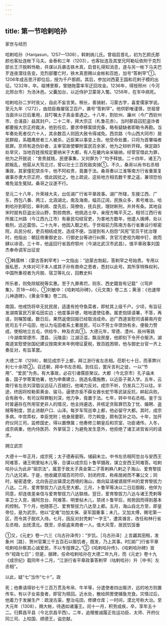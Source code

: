 ```yaml
---
---
---
```

title: 第一节哈剌哈孙
---



家世与经历

哈剌哈孙（Harqasun，1257—1308），斡剌纳儿氏。曾祖启昔礼，初为乞颜氏那颜也客扯连帐下马夫。金泰和三年（1203），也客扯连及其堂兄阿勒坛依附于克烈部长王汗脱斡怜勒，共谋以兵袭击铁木真，启昔礼得知消息，遂与另一帐下马夫巴歹连夜潜往告变。克烈部覆亡时，铁木真恩赐以金帐和百姓，加号“答剌罕”①。1206年成吉思汗即位后，授为千户那颜。其后，参加对西夏王国和花剌子模的出征。1232年，卒。祖博里察，曾随拖雷率军迂回攻金。1236年，得授邢州（今河北邢台市）为汤沐邑。父囊加台，以近侍护卫蒙哥入蜀。1258年，在军中病死。

哈剌哈孙二岁时丧父，自此不妄言笑。稍长，善骑射，习蒙古字，喜爱儒家学说。至元九年（1272），由勋臣裔擢宿卫百户，袭号“答剌罕”。他供职唯谨慎，世祖曾当面许以日后重用，且叮嘱太子真金善遇之。十八年，割钦州、廉州（今广西钦州市、合浦县）益其封户。二十二年，拜大宗正（札鲁花赤）。当时郡县囚犯盗诈者都要报大宗正府裁决，他到任后，要求申移案牍完备，略有疑缺者即勒令再勘。当年奏处死者仅六十人，其余数百人则因大赦令得减免。西京路（今山西大同市）居民群殴，系籍鹰房者三人被杀，近臣某以事变上告。他受命处置，只将为首肇端者抵罪。京师有造伪钞者，主审官故使攀附富民百余家，他为之辩析开释。保定路5处旱灾，当地百姓按规定要纳米于大都，有人在畿内籴米输纳，经管官借此为罪，他为之开脱说：“舍贵就贱，民便事集，又何罪为？”均予释放。二十四年，诸王乃颜叛乱，他扈从大驾北讨，曾以壮士三百败敌突骑①。不久，桑哥以尚书右丞相秉政，其家僮犯禁杀牛，他不阿权贵，竟置于法。桑哥奏以江淮等南方行省重案复谳事亦隶大宗正府，借此因扰之。他上疏说，这些地方相去数千里之遥，兼领恐怕难免滋生冤狱。桑哥之议遂不行。

至元二十八年，升荣禄大夫，出任湖广行省平章政事。湖广所辖，东接江西、广东，西包八番、两江，北涵湖北，南及海南，幅员辽阔，民族众多，素号难治。哈剌哈孙到职后，审利病、度先后，简僚佐，抚兵民，理财断刑，井井有条。其地自宋时就有巨盗出没山野，剽掠商旅，他挑选士卒，亲授方略平灭之。相邻江西行省所属江州路（今江西九江市）有豪民勾结官吏，为害地方数年，他遣人擒缚，处以极刑，远近震惊。二十九年，他因入觐之机，于世祖前力陈南方各行省重设行枢密院，兵民分权，吏员相结成党，造成不便。当提到有人抱怨“风宪”官员干扰治理时，他指出：朝廷倚重御史台、行御史台等进行纠察，贪官污吏视为眼中钉，故而肆以诽谤。三十年，他返回行省首府鄂州（今湖北武汉市武昌）。值平章政事刘国杰奉命调军出征安

①韩儒林：《蒙古答剌罕考》一文指出：“迨蒙古勃起，答剌罕之号始贵。专用以报私恩，大体对可汗本人或其子孙有救命之恩者，悉封以此号。其所享特殊权利，中国所重视者为月脱、宿卫等礼仪，回教史料

所乐者，则免除赋税等实惠。至于九罪弗罚，则东、西史籍皆有记载”（《穹庐集》，页18—46）。①刘敏中：《哈剌哈孙碑》，《元文类》卷二五；黄溍：《也速带儿神道碑》，《黄金华集》卷二四。

南国，他戒饬将卒无扰民居，适逢有抢夺鱼菜者，即杖其上级千户。少顷，有旨征发湖南富民万家屯田实边；他度事非便，暗地遣使往奏。属吏抱牍请署，不答，再请，则嘱暂缓。数日后，果然返使回报已经取消成命。迨广西道宣慰司请募南丹安抚司五千户屯田，他认为屯田者系土著居民，可以不劳士卒馈饷有余，便极力赞成，使相地立五屯，供给牛、种及农具①。大德元年，常德、澧州、辰州等路（今湖南常德市、澧县、沅陵县）江湖泛滥，飘没房屋，他即刻下令开仓赈济。湖南道宣慰使张国纪建议按南宋末年例增征夏税，致百姓困顿，他与御史台官一齐上奏反对，有旨革罢。

大德二年（1298），朝见成宗于上都，拜江浙行省左丞相。莅职七十日，而革弊兴利七十余项②。召还朝，拜中书左丞相。到任后，罢斥言利之徒，一以“节用”、“爱民”为务。有大事故，必召引诸儒臣聚议。大都（今北京市）孔子庙未备，国子学寄寓他署，他为申奏建立，挑选名儒施教，以近臣子弟入学。五年，云南行省左丞刘深倡议远征八百媳妇，他竭力反对。成宗不听，仍发兵二万以往。半途，终因将校勒索黄金、骏马，逼使亦奚不薛女酋长蛇节等武装反抗，衅起兵败。会有赦令，有司议释罪魁刘深，他力争，竟置于法。七年，转中书右丞相。鉴于当时普遍存在所用官吏非人的情况，他主持遴选，并核定贪赃罪罚及丁忧、婚聘、盗贼等制度，禁止进献户口、山泽。每岁车驾巡幸上都，他必留守大都。其时，成宗多病，中宫弄权，幸臣党附；他身居要职，尽力斡旋，颇有匡补之功。十年，加开府仪同三司，监修国史，得以置僚属；他奏修三朝皇后和宗室、功臣诸传。入冬，成宗病重，他内侍医药、外掌宿卫；为避免发生意外，他拒绝了诸王进宫省问的请求。

拥立武宗

大德十一年正月，成宗死；太子德寿前殇，储嗣未立。中书左丞相阿忽台与安西王阿难答，诸王明里帖木儿等，合谋以成宗后卜鲁罕摄政，谋立安西王阿难答。哈剌哈孙认为此非“祖宗法”，属意于故太子真金第二子答剌麻八剌之子海山、爱育黎拔力八达兄弟。于是，他收藏京城百司符印，封闭府库，称疾居阙而不署公文；同时，秘密遣使，北向告迎出镇漠北西境的海山，南向延请被谪居怀州的爱育黎拔力八达。二月，爱育黎拔力八达先至大都。三月，卜鲁罕等决以二日后御殿，他佯为同意，却连夜差亲信与爱育黎拔力八达联络。翌日，爱育黎拔力八达与诸王秃剌等率卫士入宫，擒阿忽台、阿难答、明里帖木儿，禁闭卜鲁罕后，局势因而得到基本的控制。下个月，他随答己、爱育黎拔力八达至上都。五月，海山自北方至，即皇帝位，是为武宗。他以“定难”功加太保、录军国重事；未几，又加太傅，赐宅第一区，而令其子脱欢入侍。七月，因反对封秃剌“一字王”，遭其谮言，改任和林行省左丞相，出抚漠北。既至，杀偷盗来商者一人。值大风雪，居民饥馁垂

①又，《元史》卷一六三《乌古孙泽传》：“岁饥，［乌古孙泽］上言蠲其田租，发象州［路］、贺州官粟三千五百石以赈饥者，既发，乃上其事。时[湖广]行省平章哈剌哈孙察其心诚爱民，不以专擅罪之。”②《哈剌哈孙传》、《哈剌哈孙碑》皆作“视政七日”；但是，据碑，任命哈剌哈孙在大德二年九月，而《元史》卷十九《成宗纪》载同年十二月，“江浙行省平章政事答剌罕（咕剌哈孙）升［中书］左丞相”。

以此，疑“七”当作“七十”。政

死；他奏请得钞七千三百万贯及布帛、牛羊等，分遣使者四出赈济，远的地方则置传车。有以子女易食者，即官为赎回。近水处，散给网罟使捕鱼充食。灾情过后，他着力于发展生产：疏浚古渠，整治屯田，修建仓库；一时间，漠北号称大治。至大元年（1308），赐大帐，待遇如诸藩王。闰十一月，积劳成疾，卒，享年五十二。归葬昌平县（今北京昌平西）。二年，追赠推诚履正佐运功臣、太师、开府仪同三司、上柱国、顺德王，谥忠献。
